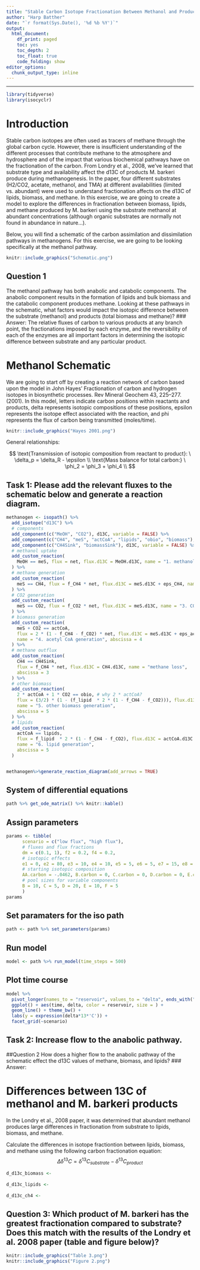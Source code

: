 ```yaml
---
title: "Stable Carbon Isotope Fractionation Between Methanol and Products of M. barkeri"
author: "Harp Batther"
date: "`r format(Sys.Date(), '%d %b %Y')`"
output:
  html_document: 
    df_print: paged
    toc: yes
    toc_depth: 2
    toc_float: true
    code_folding: show
editor_options:
  chunk_output_type: inline
---
```


---

```r
library(tidyverse)
library(isocyclr)
```

# Introduction

Stable carbon isotopes are often used as tracers of methane through the global carbon cycle. However, there is insufficient understanding of the different processes that contribute methane to the atmosphere and hydrosphere and of the impact that various biochemical pathways have on the fractionation of the carbon. From Londry et al., 2008, we've learned that substrate type and availability affect the d13C of products M. barkeri produce during methanogenesis. In the paper, four different substrates (H2/CO2, acetate, methanol, and TMA) at different availabilities (limited vs. abundant) were used to understand fractionation affects on the d13C of lipids, biomass, and methane. In this exercise, we are going to create a model to explore the differences in fractionation between biomass, lipids, and methane produced by M. barkeri using the substrate methanol at abundant concentrations (although organic substrates are normally not found in abundance in nature...). 

Below, you will find a schematic of the carbon assimilation and dissimilation pathways in methanogens. For this exercise, we are going to be looking specifically at the methanol pathway. 

```r
knitr::include_graphics("Schematic.png")
```

## Question 1
The methanol pathway has both anabolic and catabolic components. The anabolic component results in the formation of lipids and bulk biomass and the catabolic component produces methane. Looking at these pathways in the schematic, what factors would impact the isotopic difference between the substrate (methanol) and products (total biomass and methane)?
### Answer: The relative fluxes of carbon to various products at any branch point, the fractionations imposed by each enzyme, and the reversibility of each of the enzymes are all important factors in determining the isotopic difference between substrate and any particular product.


# Methanol Schematic

We are going to start off by creating a reaction network of carbon based upon the model in John Hayes’ Fractionation of carbon and hydrogen isotopes in biosynthetic processes. Rev Mineral Geochem 43, 225–277. (2001). In this model, letters indicate carbon positions within reactants and products, delta represents isotopic compositions of these positions, epsilon represents the isotope effect associated with the reaction, and phi represents the flux of carbon being transmitted (moles/time).

```r
knitr::include_graphics("Hayes 2001.png")
```

General relationships:

$$
\text{Transmission of isotopic composition from reactant to product}: \ \delta_p = \delta_R - \epsilon \\
\text{Mass balance for total carbon:} \ \phi_2 = \phi_3 + \phi_4 \\ 
$$

## Task 1: Please add the relevant fluxes to the schematic below and generate a reaction diagram.


```r
methanogen <- isopath() %>%
  add_isotope("d13C") %>%
  # components
  add_component(c("MeOH", "CO2"), d13C, variable = FALSE) %>%
  add_component(c("CH4", "meS", "actCoA", "lipids", "obio", "biomass"), d13C) %>%
  add_component(c("CH4Sink", "biomassSink"), d13C, variable = FALSE) %>%
  # methanol uptake
  add_custom_reaction(
    MeOH == meS, flux = net, flux.d13C = MeOH.d13C, name = "1. methanol uptake"
  ) %>%
  # methane generation
  add_custom_reaction(
    meS == CH4, flux = f_CH4 * net, flux.d13C = meS.d13C + eps_CH4, name = "2. methane generation"
  ) %>%
  # CO2 generation
  add_custom_reaction(
    meS == CO2, flux = f_CO2 * net, flux.d13C = meS.d13C, name = "3. CO2 generation"
  ) %>%
  # biomass generation
  add_custom_reaction(
    meS + CO2 == actCoA, 
    flux = 2 * (1 - f_CH4 - f_CO2) * net, flux.d13C = meS.d13C + eps_actCoA, 
    name = "4. acetyl CoA generation", abscissa = 4
  ) %>%
  # methane outflux
  add_custom_reaction(
    CH4 == CH4Sink,
    flux = f_CH4 * net, flux.d13C = CH4.d13C, name = "methane loss", 
    abscissa = 3
  ) %>%
  # other biomass
  add_custom_reaction(
    2 * actCoA + 1 * CO2 == obio, # why 2 * actCoA?
    flux = (3/2) * (1 - (f_lipid  * 2 * (1 - f_CH4 - f_CO2))), flux.d13C = actCoA.d13C + eps_obio,
    name = "5. other biomass generation",
    abscissa = 5
  ) %>%
  # lipids
  add_custom_reaction(
    actCoA == lipids,
    flux = f_lipid  * 2 * (1 - f_CH4 - f_CO2), flux.d13C = actCoA.d13C + eps_lipid,
    name = "6. lipid generation",
    abscissa = 5
  ) 


methanogen%>%generate_reaction_diagram(add_arrows = TRUE)
```

## System of differential equations

```r
path %>% get_ode_matrix() %>% knitr::kable()
```

## Assign parameters

```r
params <- tibble(
      scenario = c("low flux", "high flux"),
      # fluxes and flux fractions
      dm = c(0.1, 1), f2 = 0.2, f4 = 0.2,
      # isotopic effects
      e1 = 0, e2 = 80, e3 = 10, e4 = 10, e5 = 5, e6 = 5, e7 = 15, e8 = 5,
      # starting isotopic composition
      AA.carbon = -.0462, B.carbon = 0, C.carbon = 0, D.carbon = 0, E.carbon = 0, F.carbon = 0,
      # pool sizes for variable components
      B = 10, C = 5, D = 20, E = 10, F = 5
      )
params
```

## Set paramaters for the iso path

```r
path <- path %>% set_parameters(params)
```

## Run model

```r
model <- path %>% run_model(time_steps = 500)
```

## Plot time course

```r
model %>% 
  pivot_longer(names_to = "reservoir", values_to = "delta", ends_with("carbon")) %>%
  ggplot() + aes(time, delta, color = reservoir, size = ) +
  geom_line() + theme_bw() +
  labs(y = expression(delta*13*'C')) +
  facet_grid(~scenario)
```

## Task 2: Increase flow to the anabolic pathway.

##Question 2 
How does a higher flow to the anabolic pathway of the schematic effect the d13C values of methane, biomass, and lipids? 
### Answer: 


# Differences between 13C of methanol and M. barkeri products

In the Londry et al., 2008 paper, it was determined that abundant methanol produces large differences in fractionation from substrate to lipids, biomass, and methane. 

Calculate the differences in isotope fractiontion between lipids, biomass, and methane using the following carbon fractionation equation: 
$$
\Delta\delta^{13}C = \delta^{13}C_{substrate} - \delta^{13}C_{product}  
$$
```r
d_d13c_biomass <-
  
d_d13c_lipids <-
  
d_d13c_ch4 <- 
```

## Question 3: Which product of M. barkeri has the greatest fractionation compared to substrate? Does this match with the results of the Londry et al. 2008 paper (table and figure below)?

```r
knitr::include_graphics("Table 3.png")
knitr::include_graphics("Figure 2.png")
```



